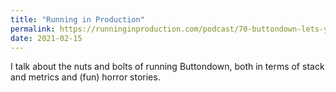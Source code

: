 ```yaml
---
title: "Running in Production"
permalink: https://runninginproduction.com/podcast/70-buttondown-lets-you-build-grow-and-launch-your-email-newsletter
date: 2021-02-15
---
```


I talk about the nuts and bolts of running Buttondown, both in terms of stack and metrics and (fun) horror stories.
